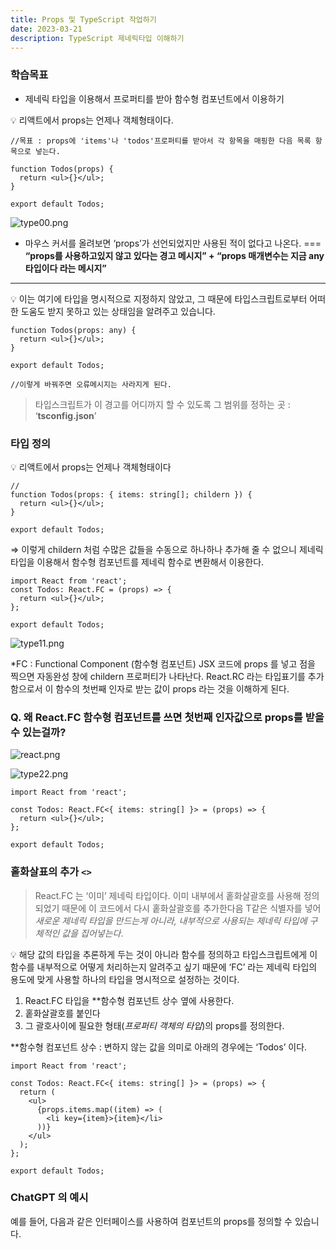 ```yaml
---
title: Props 및 TypeScript 작업하기
date: 2023-03-21
description: TypeScript 제네릭타입 이해하기
---
```


### 학습목표

- 제네릭 타입을 이용해서 프로퍼티를 받아 함수형 컴포넌트에서 이용하기

<aside>
💡 리액트에서 props는 언제나 객체형태이다.

</aside>

```tsx
//목표 : props에 'items'나 'todos'프로퍼티를 받아서 각 항목을 매핑한 다음 목록 항목으로 넣는다.

function Todos(props) {
  return <ul>{}</ul>;
}

export default Todos;
```

![type00.png](/49/type00.png)

- 마우스 커서를 올려보면 ‘props’가 선언되었지만 사용된 적이 없다고 나온다. === **“props를 사용하고있지 않고 있다는 경고 메시지” + “props 매개변수는 지금 any 타입이다 라는 메시지”**

---

<aside>
💡 이는 여기에 타입을 명시적으로 지정하지 않았고, 그 때문에 타입스크립트로부터 어떠한 도움도 받지 못하고 있는 상태임을 알려주고 있습니다.

</aside>

```tsx
function Todos(props: any) {
  return <ul>{}</ul>;
}

export default Todos;

//이렇게 바꿔주면 오류메시지는 사라지게 된다.
```

> 타입스크립트가 이 경고를 어디까지 할 수 있도록 그 범위를 정하는 곳 : ‘**tsconfig.json**’

### 타입 정의

<aside>
💡 리액트에서 props는 언제나 객체형태이다

</aside>

```tsx
//
function Todos(props: { items: string[]; childern }) {
  return <ul>{}</ul>;
}

export default Todos;
```

⇒ 이렇게 childern 처럼 수많은 값들을 수동으로 하나하나 추가해 줄 수 없으니 제네릭 타입을 이용해서 함수형 컴포넌트를 제네릭 함수로 변환해서 이용한다.

```tsx
import React from 'react';
const Todos: React.FC = (props) => {
  return <ul>{}</ul>;
};

export default Todos;
```

![type11.png](/49/type11.png)

\*FC : Functional Component (함수형 컴포넌트) JSX 코드에 props 를 넣고 점을 찍으면 자동완성 창에 childern 프로퍼티가 나타난다. React.RC 라는 타입표기를 추가함으로서 이 함수의 첫번째 인자로 받는 값이 props 라는 것을 이해하게 된다.

### Q. 왜 React.FC 함수형 컴포넌트를 쓰면 첫번째 인자값으로 props를 받을 수 있는걸까?

![react.png](/49/react.png)

![type22.png](/49/type22.png)

```tsx
import React from 'react';

const Todos: React.FC<{ items: string[] }> = (props) => {
  return <ul>{}</ul>;
};

export default Todos;
```

### 홑화살표의 추가 `<>`

> React.FC 는 ‘이미’ 제네릭 타입이다. 이미 내부에서 홑화살괄호를 사용해 정의되었기 때문에 이 코드에서 다시 홑화살괄호를 추가한다음 T같은 식별자를 넣어 _새로운 제네릭 타입을 만드는게 아니라, 내부적으로 사용되는 제네릭 타입에 구체적인 값을 집어넣는다_.

<aside>
💡 해당 값의 타입을 추론하게 두는 것이 아니라 함수를 정의하고 타입스크립트에게 이 함수를 내부적으로 어떻게 처리하는지 알려주고 싶기 때문에  ‘FC’ 라는 제네릭 타입의 용도에 맞게 사용할 하나의 타입을 명시적으로 설정하는 것이다.

</aside>

1. React.FC 타입을 \*\*함수형 컴포넌트 상수 옆에 사용한다.
2. 홑화살괄호를 붙인다
3. 그 괄호사이에 필요한 형태(_프로퍼티 객체의 타입_)의 props를 정의한다.

\*\*함수형 컴포넌트 상수 : 변하지 않는 값을 의미로 아래의 경우에는 ‘Todos’ 이다.

```tsx
import React from 'react';

const Todos: React.FC<{ items: string[] }> = (props) => {
  return (
    <ul>
      {props.items.map((item) => (
        <li key={item}>{item}</li>
      ))}
    </ul>
  );
};

export default Todos;
```

### ChatGPT 의 예시

예를 들어, 다음과 같은 인터페이스를 사용하여 컴포넌트의 props를 정의할 수 있습니다.
